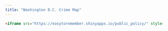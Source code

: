 ```yaml
---
title: "Washington D.C. Crime Map"
---
```


```html
<iframe src="https://easytoremember.shinyapps.io/public_policy/" style="border: none; width: 100%; height: 700px"></iframe>
```
